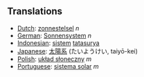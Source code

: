 == Translations ==
*[[Dutch]]: [[zonnestelsel]] ''n''
*[[German]]: [[Sonnensystem]] ''n''
*[[Indonesian]]: [[sistem]] [[tatasurya]]
*[[Japanese]]: [[太陽系]] (たいようけい, taiyō-kei)
*[[Polish]]: [[układ słoneczny]] ''m''
*[[Portuguese]]: [[sistema solar]] ''m''